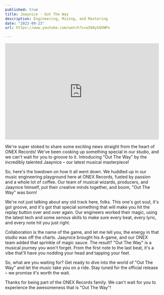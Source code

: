 ```yaml
---
published: true
title: Jaaynice - Out The Way
description: Engineering, Mixing, and Mastering
date: "2023-09-23"
url: https://www.youtube.com/watch?v=o568yhQVWPo

---
```


<iframe width="100%" height="315" src="https://www.youtube.com/embed/o568yhQVWPo?si=9C-AzrpL_SzTO8EU" title="YouTube video player" frameborder="0" allow="accelerometer; autoplay; clipboard-write; encrypted-media; gyroscope; picture-in-picture; web-share" allowfullscreen></iframe>


We're super stoked to share some exciting news straight from the heart of ONEX Records! We've been cooking up something special in our studio, and we can't wait for you to groove to it. Introducing "Out The Way" by the incredibly talented Jaaynice – our latest musical masterpiece!

So, here's the lowdown on how it all went down. We huddled up in our music engineering playground here at ONEX Records, fueled by passion and a whole lot of coffee. Our team of musical wizards, producers, and Jaaynice himself, put their creative minds together, and boom, "Out The Way" was born!

We're not just talking about any old track here, folks. This one's got soul, it's got groove, and it's got that special something that will make you hit the replay button over and over again. Our engineers worked their magic, using the latest tech and some serious skills to make sure every beat, every lyric, and every note hit you just right.

Collaboration is the name of the game, and let me tell you, the energy in that studio was off the charts. Jaaynice brought his A-game, and our ONEX team added that sprinkle of magic sauce. The result? "Out The Way" is a musical journey you won't forget. From the first note to the last beat, it's a vibe that'll have you nodding your head and tapping your feet.

So, what are you waiting for? Get ready to dive into the world of "Out The Way" and let the music take you on a ride. Stay tuned for the official release – we promise it's worth the wait.

Thanks for being part of the ONEX Records family. We can't wait for you to experience the awesomeness that is "Out The Way"!